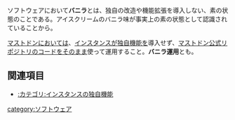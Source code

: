ソフトウェアにおいて'''バニラ'''とは、独自の改造や機能拡張を導入しない、素の状態のことである。アイスクリームのバニラ味が事実上の素の状態として認識されていることから。

[[Mastodon|マストドン]]においては、[[インスタンス]]が[[:category:インスタンスの独自機能|独自機能]]を導入せず、[[マストドン公式リポジトリ]]のコードをそのまま使って運用すること。'''バニラ運用'''とも。

==関連項目==
* [[:カテゴリ:インスタンスの独自機能]]

{{DEFAULTSORT:はにら}}
[[category:ソフトウェア]]